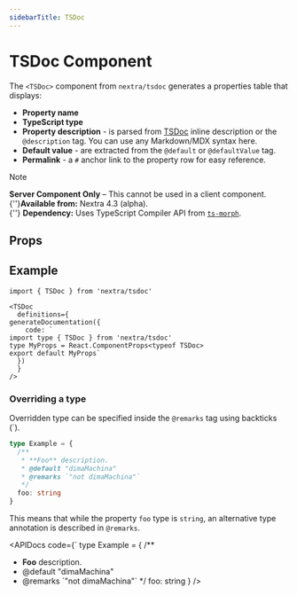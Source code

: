```yaml
---
sidebarTitle: TSDoc
---
```


# TSDoc Component

The `<TSDoc>` component from `nextra/tsdoc` generates a properties table that
displays:

- **Property name**
- **TypeScript type**
- **Property description** - is parsed from [TSDoc](https://tsdoc.org) inline
  description or the `@description` tag. You can use any Markdown/MDX syntax
  here.
- **Default value** - are extracted from the `@default` or `@defaultValue` tag.
- **Permalink** - a `#` anchor link to the property row for easy reference.

> [!NOTE]
>
> **Server Component Only** – This cannot be used in a client
> component.<br />{''}**Available from:** Nextra 4.3 (alpha).<br />{''}
> **Dependency:** Uses TypeScript Compiler API from
> [`ts-morph`](https://github.com/dsherret/ts-morph).

## Props

<APIDocs componentName="TSDoc" packageName="nextra/tsdoc" />

## Example

```mdx
import { TSDoc } from 'nextra/tsdoc'

<TSDoc
  definitions={
generateDocumentation({
    code: `
import type { TSDoc } from 'nextra/tsdoc'
type MyProps = React.ComponentProps<typeof TSDoc>
export default MyProps`
  })
  }
/>
```

### Overriding a type

Overridden type can be specified inside the `@remarks` tag using backticks (`).

```ts
type Example = {
  /**
   * **Foo** description.
   * @default "dimaMachina"
   * @remarks `"not dimaMachina"`
   */
  foo: string
}
```

This means that while the property `foo` type is `string`, an alternative type
annotation is described in `@remarks`.

<APIDocs
  code={`
type Example = {
  /**
   * **Foo** description.
   * @default "dimaMachina"
   * @remarks \`"not dimaMachina"\`
   */
  foo: string
}
/>
